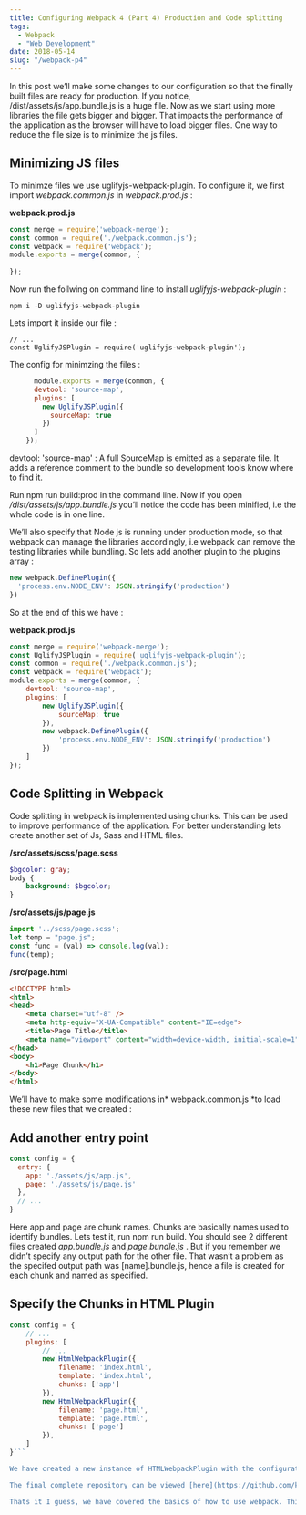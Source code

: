 ```yaml
---
title: Configuring Webpack 4 (Part 4) Production and Code splitting
tags: 
  - Webpack
  - "Web Development"
date: 2018-05-14
slug: "/webpack-p4"
---
```


In this post we’ll make some changes to our configuration so that the finally built files are ready for production. If you notice, /dist/assets/js/app.bundle.js is a huge file. Now as we start using more libraries the file gets bigger and bigger. That impacts the performance of the application as the browser will have to load bigger files. One way to reduce the file size is to minimize the js files.

## Minimizing JS files

To minimze files we use uglifyjs-webpack-plugin. To configure it, we first import *webpack.common.js* in *webpack.prod.js* :

**webpack.prod.js**

```javascript
const merge = require('webpack-merge');
const common = require('./webpack.common.js');
const webpack = require('webpack');
module.exports = merge(common, {
  
});
```

Now run the follwing on command line to install *uglifyjs-webpack-plugin* :

    npm i -D uglifyjs-webpack-plugin

Lets import it inside our file :

    // ...
    const UglifyJSPlugin = require('uglifyjs-webpack-plugin');

The config for minimzing the files :

``` javascript   
      module.exports = merge(common, {
      devtool: 'source-map',
      plugins: [
        new UglifyJSPlugin({
          sourceMap: true
        })
      ]
    });
```
devtool: 'source-map' : A full SourceMap is emitted as a separate file. It adds a reference comment to the bundle so development tools know where to find it.

Run npm run build:prod in the command line. Now if you open */dist/assets/js/app.bundle.js* you’ll notice the code has been minified, i.e the whole code is in one line.

We’ll also specify that Node js is running under production mode, so that webpack can manage the libraries accordingly, i.e webpack can remove the testing libraries while bundling. So lets add another plugin to the plugins array :

```javascript
new webpack.DefinePlugin({
  'process.env.NODE_ENV': JSON.stringify('production')
})
```

So at the end of this we have :

**webpack.prod.js**

```javascript
const merge = require('webpack-merge');
const UglifyJSPlugin = require('uglifyjs-webpack-plugin');
const common = require('./webpack.common.js');
const webpack = require('webpack');
module.exports = merge(common, {
    devtool: 'source-map',
    plugins: [
        new UglifyJSPlugin({
            sourceMap: true
        }),
        new webpack.DefinePlugin({
            'process.env.NODE_ENV': JSON.stringify('production')
        })
    ]
});
```

## Code Splitting in Webpack

Code splitting in webpack is implemented using chunks. This can be used to improve performance of the application. For better understanding lets create another set of Js, Sass and HTML files.

**/src/assets/scss/page.scss**

```scss
$bgcolor: gray;
body {
    background: $bgcolor;
}
```

**/src/assets/js/page.js**

```javascript
import '../scss/page.scss';
let temp = "page.js";
const func = (val) => console.log(val);
func(temp);
```

**/src/page.html**

```html
<!DOCTYPE html>
<html>
<head>
    <meta charset="utf-8" />
    <meta http-equiv="X-UA-Compatible" content="IE=edge">
    <title>Page Title</title>
    <meta name="viewport" content="width=device-width, initial-scale=1">
</head>
<body>
    <h1>Page Chunk</h1>
</body>
</html>
```

We’ll have to make some modifications in* webpack.common.js *to load these new files that we created :

## Add another entry point

```javascript
const config = {
  entry: {
    app: './assets/js/app.js',
    page: './assets/js/page.js'
  },
  // ...
}
```

Here app and page are chunk names. Chunks are basically names used to identify bundles. Lets test it, run npm run build. You should see 2 different files created *app.bundle.js* and *page.bundle.js* . But if you remember we didn’t specify any output path for the other file. That wasn’t a problem as the specifed output path was [name].bundle.js, hence a file is created for each chunk and named as specified.

## Specify the Chunks in HTML Plugin

```javascript
const config = {
    // ...
    plugins: [
        // ...
        new HtmlWebpackPlugin({
            filename: 'index.html',
            template: 'index.html',
            chunks: ['app']
        }),
        new HtmlWebpackPlugin({
            filename: 'page.html',
            template: 'page.html',
            chunks: ['page']
        }),
    ]
}```

We have created a new instance of HTMLWebpackPlugin with the configuration for *page.html*. Now below it we have added a new line called chunks, which is an array that defines all the chunks the particular html file will be using. On building the project you’ll notice that 2 files are created *index.html* and *page.html*. On opening you’ll find that the specified js file is referenced in it.

The final complete repository can be viewed [here](https://github.com/kanishkarj/webpack-html-boilerplate).

Thats it I guess, we have covered the basics of how to use webpack. This should help you build your own config as per your requirements. If you run into any issue feel free to contact me :)
